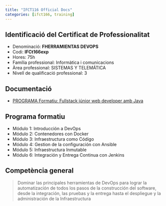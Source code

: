 ```yaml
---
title: "IFCT116 Official Docs"
categories: [ifct166, training] 
---
```


## Identificació del Certificat de Professionalitat
- Denominació: **FHERRAMIENTAS DEVOPS**
- Codi: **IFCt166exp**
- Hores: 75h
- Família professional: Informàtica i comunicacions
- Àrea professional: SISTEMAS Y TELEMÁTICA
- Nivell de qualificació professional: 3


## Documentació


- [PROGRAMA Formatiu: Fullstack júnior web developer amb Java](/images/ifct166-24/IFCT116EXP.pdf){#ifct166-fitxa}




## Programa formatiu

- Módulo 1: Introducción a DevOps
- Módulo 2: Contenedores con Docker
- Módulo 3: Infraestructura como Código
- Módulo 4: Gestion de la configuración con Ansible
- Módulo 5: Infraestructura Inmutable
- Módulo 6: Integración y Entrega Continua con Jenkins


## Competència general

> Dominar las principales herramientas de DevOps para lograr la automatización de todos los pasos de la construcción del software, desde la integración, las pruebas y la entrega hasta el despliegue y la administración de la Infraestructura

